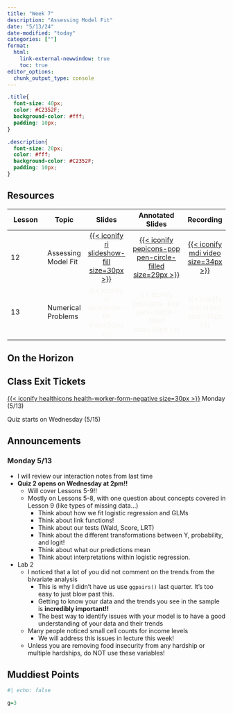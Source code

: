 ```yaml
---
title: "Week 7"
description: "Assessing Model Fit"
date: "5/13/24"
date-modified: "today"
categories: [""]
format: 
  html:
    link-external-newwindow: true
    toc: true
editor_options: 
  chunk_output_type: console
---
```


```css
.title{
  font-size: 40px;
  color: #C2352F;
  background-color: #fff;
  padding: 10px;
}

.description{
  font-size: 20px;
  color: #fff;
  background-color: #C2352F;
  padding: 10px;
}
```

## Resources

| Lesson | Topic               |                                                          Slides                                                          |                                                              Annotated Slides                                                               |                                                               Recording                                                                |
|-------------|-------------|:-------------:|:-----------------:|:-----------:|
| 12     | Assessing Model Fit | [[{{< iconify ri slideshow-fill size=30px >}}](/lectures/12_Assessing_fit/12_Assessing_fit.qmd)]{style="color:#f8f5f0;"} | [[{{< iconify pepicons-pop pen-circle-filled size=29px >}}](/lectures/12_Assessing_fit/12_Assessing_fit_notes.pdf)]{style="color:#f8f5f0;"} | [[{{< iconify mdi video size=34px >}}](https://echo360.org/media/f3988298-163b-41da-a14f-b13b19714ad5/public)]{style="color:#f8f5f0;"} |
| 13     | Numerical Problems  |                          [{{< iconify ri slideshow-fill size=30px >}}]{style="color:#f8f5f0;"}                           |                             [{{< iconify pepicons-pop pen-circle-filled size=29px >}}]{style="color:#f8f5f0;"}                              |                                     [{{< iconify mdi video size=34px >}}]{style="color:#f8f5f0;"}                                      |

## On the Horizon

## Class Exit Tickets

[[{{< iconify healthicons health-worker-form-negative size=30px >}}](https://forms.office.com/Pages/ResponsePage.aspx?id=V3lz4rj6fk2U9pvWr59xWFMopmPUjRtDiHLswhgacNhURUVVUEVGR1lSUVVYVUpTRlExS1I1UllGMy4u)]{style="color:#f8f5f0;"} Monday (5/13)

Quiz starts on Wednesday (5/15)

## Announcements

### Monday 5/13

-   I will review our interaction notes from last time
-   **Quiz 2 opens on Wednesday at 2pm!!**
    -   Will cover Lessons 5-9!!
    -   Mostly on Lessons 5-8, with one question about concepts covered in Lesson 9 (like types of missing data...)
        -   Think about how we fit logistic regression and GLMs
        -   Think about link functions!
        -   Think about our tests (Wald, Score, LRT)
        -   Think about the different transformations between Y, probability, and logit!
        -   Think about what our predictions mean
        -   Think about interpretations within logistic regression.
-   Lab 2
    -   I noticed that a lot of you did not comment on the trends from the bivariate analysis
        -   This is why I didn't have us use `ggpairs()` last quarter. It's too easy to just blow past this.
        -   Getting to know your data and the trends you see in the sample is **incredibly important!!**
        -   The best way to identify issues with your model is to have a good understanding of your data and their trends
    -   Many people noticed small cell counts for income levels
        -   We will address this issues in lecture this week!
    -   Unless you are removing food insecurity from any hardship or multiple hardships, do NOT use these variables!

## Muddiest Points

```r
#| echo: false

g=3
```
